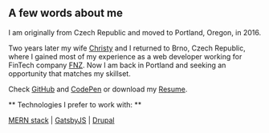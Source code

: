 ## A few words about me

I am originally from Czech Republic and moved to Portland, Oregon, in 2016.

Two years later my wife [Christy](https://www.christyleezilka.com/) and I returned to Brno, Czech Republic,
where I gained most of my experience as a web developer working for FinTech company
[FNZ](https://www.fnz.com/). Now I am back in Portland and seeking an opportunity that matches my skillset.

‍Check [GitHub](https://github.com/blahutkam) and [CodePen](https://codepen.io/blahec)
or download my
[Resume](https://drive.google.com/file/d/1HIq-JtFQj7ERZRaiuoC0xe0G-Cqef21B/view?usp=sharing).

** Technologies I prefer to work with: **

[MERN stack](https://www.mongodb.com/mern-stack) |
[GatsbyJS](https://www.gatsbyjs.com/) | [Drupal](https://www.drupal.org/)
